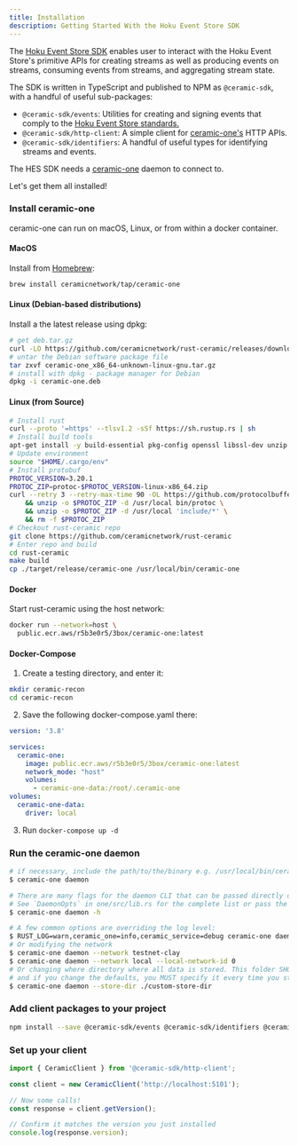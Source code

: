 ```yaml
---
title: Installation
description: Getting Started With the Hoku Event Store SDK
---
```



The [Hoku Event Store SDK](https://github.com/ceramicstudio/ceramic-sdk) enables user to interact with the Hoku Event Store's primitive APIs for creating streams as well as producing events on streams, consuming events from streams, and aggregating stream state.

The SDK is written in TypeScript and published to NPM as `@ceramic-sdk`, with a handful of useful sub-packages:

- `@ceramic-sdk/events`: Utilities for creating and signing events that comply to the [Hoku Event Store standards.](https://developers.ceramic.network/docs/protocol/js-ceramic/streams/event-log)
- `@ceramic-sdk/http-client`: A simple client for [ceramic-one's](https://github.com/ceramicnetwork/rust-ceramic) HTTP APIs.
- `@ceramic-sdk/identifiers`: A handful of useful types for identifying streams and events.

The HES SDK needs a [ceramic-one](https://github.com/ceramicnetwork/rust-ceramic) daemon to connect to.

Let's get them all installed!

<Steps>
  
### Install ceramic-one

ceramic-one can run on macOS, Linux, or from within a docker container.

#### MacOS

Install from [Homebrew](https://brew.sh/):

```bash
brew install ceramicnetwork/tap/ceramic-one
```

#### Linux (Debian-based distributions)

Install a the latest release using dpkg:

```bash
# get deb.tar.gz
curl -LO https://github.com/ceramicnetwork/rust-ceramic/releases/download/latest/ceramic-one_x86_64-unknown-linux-gnu.tar.gz
# untar the Debian software package file
tar zxvf ceramic-one_x86_64-unknown-linux-gnu.tar.gz
# install with dpkg - package manager for Debian
dpkg -i ceramic-one.deb
```

#### Linux (from Source)

```bash
# Install rust
curl --proto '=https' --tlsv1.2 -sSf https://sh.rustup.rs | sh
# Install build tools
apt-get install -y build-essential pkg-config openssl libssl-dev unzip
# Update environment
source "$HOME/.cargo/env"
# Install protobuf
PROTOC_VERSION=3.20.1
PROTOC_ZIP=protoc-$PROTOC_VERSION-linux-x86_64.zip
curl --retry 3 --retry-max-time 90 -OL https://github.com/protocolbuffers/protobuf/releases/download/v$PROTOC_VERSION/$PROTOC_ZIP \
    && unzip -o $PROTOC_ZIP -d /usr/local bin/protoc \
    && unzip -o $PROTOC_ZIP -d /usr/local 'include/*' \
    && rm -f $PROTOC_ZIP
# Checkout rust-ceramic repo
git clone https://github.com/ceramicnetwork/rust-ceramic
# Enter repo and build
cd rust-ceramic
make build
cp ./target/release/ceramic-one /usr/local/bin/ceramic-one
```

#### Docker

Start rust-ceramic using the host network:

```bash
docker run --network=host \
  public.ecr.aws/r5b3e0r5/3box/ceramic-one:latest
```

#### Docker-Compose

1. Create a testing directory, and enter it:

```bash
mkdir ceramic-recon
cd ceramic-recon
```

2. Save the following docker-compose.yaml there:

```YAML
version: '3.8'

services:
  ceramic-one:
    image: public.ecr.aws/r5b3e0r5/3box/ceramic-one:latest
    network_mode: "host"
    volumes:
      - ceramic-one-data:/root/.ceramic-one
volumes:
  ceramic-one-data:
    driver: local
```

3. Run `docker-compose up -d`

### Run the ceramic-one daemon

```bash
# if necessary, include the path/to/the/binary e.g. /usr/local/bin/ceramic-one or ./target/release/ceramic-one
$ ceramic-one daemon

# There are many flags for the daemon CLI that can be passed directly or set as environment variables.
# See `DaemonOpts` in one/src/lib.rs for the complete list or pass the -h flag
$ ceramic-one daemon -h

# A few common options are overriding the log level:
$ RUST_LOG=warn,ceramic_one=info,ceramic_service=debug ceramic-one daemon
# Or modifying the network
$ ceramic-one daemon --network testnet-clay
$ ceramic-one daemon --network local --local-network-id 0
# Or changing where directory where all data is stored. This folder SHOULD be backed up in production
# and if you change the defaults, you MUST specify it every time you start the daemon.
$ ceramic-one daemon --store-dir ./custom-store-dir
```

### Add client packages to your project

```bash
npm install --save @ceramic-sdk/events @ceramic-sdk/identifiers @ceramic-sdk/http-client
```

### Set up your client

```typescript
import { CeramicClient } from '@ceramic-sdk/http-client';

const client = new CeramicClient('http://localhost:5101');

// Now some calls!
const response = client.getVersion();

// Confirm it matches the version you just installed
console.log(response.version);
```

</Steps>
